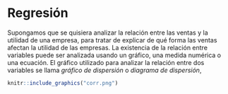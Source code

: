 # Regresión {#methods}

Supongamos que se quisiera analizar la relación entre las ventas y la utilidad de una empresa, para tratar de explicar de qué forma las ventas afectan la utilidad de las empresas. La existencia de la relación entre variables puede ser analizada usando un gráfico, una medida numérica o una ecuación. 
El gráfico utilizado para analizar la relación entre dos variables se llama *gráfico de dispersión* o *diagrama de dispersión*,

```r

knitr::include_graphics("corr.png")

```



